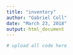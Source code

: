 ```yaml
---
title: "inventory"
author: "Gabriel Coll"
date: "March 23, 2018"
output: html_document
---
```


```r

# upload all code here 

```
